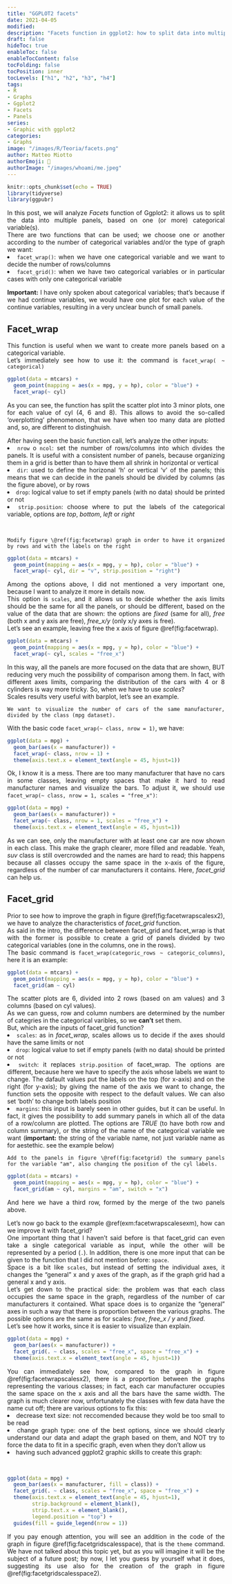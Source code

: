 ```yaml
---
title: "GGPLOT2 facets"
date: 2021-04-05
modified:
description: "Facets function in ggplot2: how to split data into multiple panels"
draft: false
hideToc: true
enableToc: false
enableTocContent: false
tocFolding: false
tocPosition: inner
tocLevels: ["h1", "h2", "h3", "h4"]
tags:
- R
- Graphs
- Ggplot2
- Facets
- Panels
series:
- Graphic with ggplot2
categories:
- Graphs
image: "/images/R/Teoria/facets.png"
author: Matteo Miotto
authorEmoji: 🤖
authorImage: "/images/whoami/me.jpeg"
---
```

<div style="text-align: justify;"> 

```r
knitr::opts_chunk$set(echo = TRUE)
library(tidyverse)
library(ggpubr)
```

In this post, we will analyze *Facets* function of Ggplot2: it allows us to split the data into multiple panels, based on one (or more) categorical variable(s).  
There are two functions that can be used; we choose one or another according to the number of categorical variables and/or the type of graph we want:
<li><code>facet_wrap()</code>: when we have one categorical variable and we want to decide the number of rows/columns</li>

<li><code>facet_grid()</code>: when we have two categorical variables or in particular cases with only one categorical variable</li>


**Important:** I have only spoken about categorical variables; that's because if we had continue variables, we would have one plot for each value of the continue variables, resulting in a very unclear bunch of small panels.

## Facet_wrap

This function is useful when we want to create more panels based on a categorical variable.  
Let's immediately see how to use it: the command is `facet_wrap( ~ categorical)`

```r
ggplot(data = mtcars) +
  geom_point(mapping = aes(x = mpg, y = hp), color = "blue") +
  facet_wrap(~ cyl)
```

As you can see, the function has split the scatter plot into 3 minor plots, one for each value of cyl (4, 6 and 8). This allows to avoid the so-called 'overplotting' phenomenon, that we have when too many data are plotted and, so, are different to distinghuish.

After having seen the basic function call, let's analyze the other inputs:
<li><code>nrow</code> o <code>ncol</code>: set the number of rows/columns into which divides the panels. It is useful with a consistent number of panels, because organizing them in a grid is better than to have them all shrink in horizontal or vertical</li>

<li><code>dir</code>: used to define the horizonal ‘h’ or vertical ‘v’ of the panels; this means that we can decide in the panels should be divided by columns (as the figure above), or by rows</li>

<li><code>drop</code>: logical value to set if empty panels (with no data) should be printed or not</li>

<li><code>strip.position</code>: choose where to put the labels of the categorical variable, options are <em>top</em>, <em>bottom</em>, <em>left</em> or <em>right</em></li>
<br>
```example
Modify figure \@ref(fig:facetwrap) graph in order to have it organized by rows and with the labels on the right
```

```r
ggplot(data = mtcars) +
  geom_point(mapping = aes(x = mpg, y = hp), color = "blue") +
  facet_wrap(~ cyl, dir = "v", strip.position = "right")
```
  
Among the options above, I did not mentioned a very important one, because I want to analyze it more in details now.   
This option is `scales`, and it allows us to decide whether the axis limits should be the same for all the panels, or should be different, based on the value of the data that are shown: the options are *fixed* (same for all), *free* (both x and y axis are free), *free_x/y* (only x/y axes is free).  
Let's see an example, leaving free the x axis of figure \@ref(fig:facetwrap).

```r
ggplot(data = mtcars) +
  geom_point(mapping = aes(x = mpg, y = hp), color = "blue") +
  facet_wrap(~ cyl, scales = "free_x")
```

In this way, all the panels are more focused on the data that are shown, BUT reducing very much the possibility of comparison among them. In fact, with different axes limits, comparing the distribution of the cars with 4 or 8 cylinders is way more tricky. So, when we have to use *scales*?  
Scales results very useful with barplot, let's see an example.  

```example
We want to visualize the number of cars of the same manufacturer, divided by the class (mpg dataset).  
```
With the basic code `facet_wrap(~ class, nrow = 1)`, we have:
```r
ggplot(data = mpg) +
  geom_bar(aes(x = manufacturer)) +
  facet_wrap(~ class, nrow = 1) + 
  theme(axis.text.x = element_text(angle = 45, hjust=1))
```
Ok, I know it is a mess. There are too many manufacturer that have no cars in some classes, leaving empty spaces that make it hard to read manufacturer names and visualize the bars.
To adjust it, we should use `facet_wrap(~ class, nrow = 1, scales = "free_x")`:
```r
ggplot(data = mpg) +
  geom_bar(aes(x = manufacturer)) +
  facet_wrap(~ class, nrow = 1, scales = "free_x") + 
  theme(axis.text.x = element_text(angle = 45, hjust=1))
```
As we can see, only the manufacturer with at least one car are now shown in each class. This make the graph clearer, more filled and readable. Yeah, *suv* class is still overcrowded and the names are hard to read; this happens because all classes occupy the same space in the x-axis of the figure, regardless of the number of car manufacturers it contains. 
Here, *facet_grid* can help us.

## Facet_grid  
Prior to see how to improve the graph in figure \@ref(fig:facetwrapscalesx2), we have to analyze the characteristics of *facet_grid* function.  
As said in the intro, the difference between facet_grid and facet_wrap is that with the former is possible to create a grid of panels divided by two categorical variables (one in the columns, one in the rows).  
The basic command is `facet_wrap(categoric_rows ~ categoric_columns)`, here it is an example:
```r
ggplot(data = mtcars) +
  geom_point(mapping = aes(x = mpg, y = hp), color = "blue") +
  facet_grid(am ~ cyl)
```

The scatter plots are 6, divided into 2 rows (based on am values) and 3 columns (based on cyl values).  
As we can guess, row and column numbers are determined by the number of categries in the categorical varibles, so we **can't** set them.  
But, which are the inputs of facet_grid function?
<li><code>scales</code>: as in <em>facet_wrap</em>, scales allows us to decide if the axes should have the same limits or not</li>

<li><code>drop</code>: logical value to set if empty panels (with no data) should be printed or not</li>

<li><code>switch</code>: it replaces <code>strip.position</code> of facet_wrap. The options are different, because here we have to specify the axis whose labels we want to change. The dafault values put the labels on the top (for x-axis) and on the right (for y-axis); by giving the name of the axis we want to change, the function sets the opposite with respect to the default values. We can also set ‘both’ to change both labels position</li>

<li><code>margins</code>: this input is barely seen in other guides, but it can be useful. In fact, it gives the possibility to add summary panels in which all of the data of a row/column are plotted. The options are <em>TRUE</em> (to have both row and column summary), or the string of the name of the categorical variable we want (<strong>important:</strong> the string of the variable name, not just variable name as for aestethic. see the example below)</li>

 

```example
Add to the panels in figure \@ref(fig:facetgrid) the summary panels for the variable "am", also changing the position of the cyl labels.
```
```r
ggplot(data = mtcars) +
  geom_point(mapping = aes(x = mpg, y = hp), color = "blue") +
  facet_grid(am ~ cyl, margins = "am", switch = "x")
```
And here we have a third row, formed by the merge of the two panels above.

Let's now go back to the example \@ref(exm:facetwrapscalesexm), how can we improve it with facet_grid?  
One important thing that I haven't said before is that facet_grid can even take a single categorical variable as input, while the other will be represented by a period (`.`). In addition, there is one more input that can be given to the function that I did not mention before: `space`.  
Space is a bit like `scales`, but instead of setting the individual axes, it changes the "general" x and y axes of the graph, as if the graph grid had a general x and y axis.   
Let's get down to the practical side: the problem was that each class occupies the same space in the graph, regardless of the number of car manufacturers it contained. What space does is to organize the "general" axes in such a way that there is proportion between the various graphs. The possible options are the same as for scales: *free*, *free_x / y* and *fixed*.  
Let's see how it works, since it is easier to visualize than explain.

```r
ggplot(data = mpg) +
  geom_bar(aes(x = manufacturer)) +
  facet_grid(. ~ class, scales = "free_x", space = "free_x") + 
  theme(axis.text.x = element_text(angle = 45, hjust=1))
```
You can immediately see how, compared to the graph in figure \@ref(fig:facetwrapscalesx2), there is a proportion between the graphs representing the various classes; in fact, each car manufacturer occupies the same space on the x axis and all the bars have the same width.
The graph is much clearer now, unfortunately the classes with few data have the name cut off; there are various options to fix this:
<li>decrease text size: not reccomended because they wold be too small to be read</li>

<li>change graph type: one of the best options, since we should clearly understand our data and adapt the graph based on them, and NOT try to force the data to fit in a specific graph, even when they don’t allow us</li>

<li>having such advanced ggplot2 graphic skills to create this graph:</li>
<br>
```r
ggplot(data = mpg) +
  geom_bar(aes(x = manufacturer, fill = class)) +
  facet_grid(. ~ class, scales = "free_x", space = "free_x") + 
  theme(axis.text.x = element_text(angle = 45, hjust=1),
        strip.background = element_blank(),
        strip.text.x = element_blank(),
        legend.position = "top") + 
  guides(fill = guide_legend(nrow = 1))
```
If you pay enough attention, you will see an addition in the code of the graph in figure \@ref(fig:facetgridscalesspace), that is the `theme` command. We have not talked about this topic yet, but as you will imagine it will be the subject of a future post; by now, I let you guess by yourself what it does, suggesting its use also for the creation of the graph in figure \@ref(fig:facetgridscalesspace2).
</div>